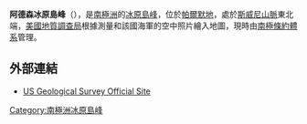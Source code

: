 '''阿德森冰原島峰'''（{{lang-en|Anderson Nunataks}}），是[[南極洲|南極洲]]的[[冰原島峰|冰原島峰]]，位於[[帕爾默地|帕爾默地]]，處於[[斯威尼山脈|斯威尼山脈]]東北端，[[美國地質調查局|美國地質調查局]]根據測量和該國海軍的空中照片繪入地圖，現時由[[南極條約體系|南極條約體系]]管理。

==外部連結==
*[http://www.usgs.gov/ US Geological Survey Official Site] {{Wayback|url=http://www.usgs.gov/ |date=20130601175947 }}

{{coord|75|6|S|68|18|W|type:mountain|display=title}}
[[Category:南極洲冰原島峰|Category:南極洲冰原島峰]]